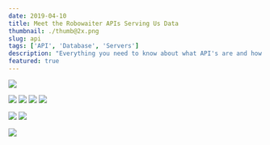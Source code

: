 ```yaml
---
date: 2019-04-10
title: Meet the Robowaiter APIs Serving Us Data
thumbnail: ./thumb@2x.png
slug: api
tags: ['API', 'Database', 'Servers']
description: "Everything you need to know about what API's are and how they work"
featured: true
---
```



<ApiSvg />

![](./API_0.png)

![](./API_1.png)
![](./API_2.png)
![](./API_3.png)
![](./API_4.png)

![](./API_5.png)
![](./API_6.png)


![](./API_7.png)